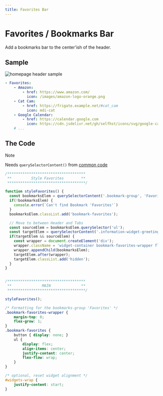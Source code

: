 ```yaml
---
title: Favorites Bar
---
```

# Favorites / Bookmarks Bar

Add a bookmarks bar to the center'ish of the header.

## Sample

![homepage header sample](./img/homepage-header.png)

```yaml filename="bookmarks.yaml"
- Favorites:
    - Amazon:
        - href: https://www.amazon.com/
          icon: /images/amazon-logo-orange.png
    - Cat Cam:
        - href: https://frigate.example.net/#cat_cam
          icon: mdi-cat
    - Google Calendar:
        - href: https://calendar.google.com
          icon: https://cdn.jsdelivr.net/gh/selfhst/icons/svg/google-calendar.svg
    # ...
```


## The Code

> [!NOTE]
>
> Needs `querySelectorContent()` from [common code](./common)

```javascript filename="custom.js"
/************************************
 **         Style Favorites        **
 ************************************/

function styleFavorites() {
  const bookmarksElem = querySelectorContent('.bookmark-group', 'Favorites')
  if(!bookmarksElem) {
    console.error(`Can't find Bookmark 'Favorites'`)
  }
  bookmarksElem.classList.add('bookmark-favorites');

  // Move to between Header and Tabs
  const sourceElem = bookmarksElem.querySelector('ul');
  const targetElem = querySelectorContent('.information-widget-greeting', '{FAVORITES}')
  if(targetElem && sourceElem) {
    const wrapper = document.createElement('div');
    wrapper.className = 'widget-container bookmark-favorites-wrapper flex flex-row flex-wrap justify-between m-5 mt-0 mb-0';
    wrapper.appendChild(bookmarksElem);
    targetElem.after(wrapper);
    targetElem.classList.add('hidden');
  }
}


/************************************
 **              MAIN              **
 ************************************/

styleFavorites();
```



```css filename="custom.css"
/* Formatting for the bookmarks-group 'Favorites' */
.bookmark-favorites-wrapper {
    margin-top: 0;
    flex-grow: 1;
}
.bookmark-favorites { 
    button { display: none; }
    ul {
        display: flex;
        align-items: center;
        justify-content: center;
        flex-flow: wrap;
    }
}

/* optional, reset widget alignment */
#widgets-wrap {
    justify-content: start;
}

```

